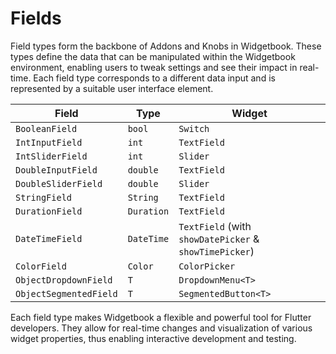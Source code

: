 # Fields

Field types form the backbone of Addons and Knobs in Widgetbook. These types define the
data that can be manipulated within the Widgetbook environment, enabling users to tweak
settings and see their impact in real-time. Each field type corresponds to a different
data input and is represented by a suitable user interface element.

| Field                  | Type       | Widget                                                 |
| ---------------------- | ---------- | ------------------------------------------------------ |
| `BooleanField`         | `bool`     | `Switch`                                               |
| `IntInputField`        | `int`      | `TextField`                                            |
| `IntSliderField`       | `int`      | `Slider`                                               |
| `DoubleInputField`     | `double`   | `TextField`                                            |
| `DoubleSliderField`    | `double`   | `Slider`                                               |
| `StringField`          | `String`   | `TextField`                                            |
| `DurationField`        | `Duration` | `TextField`                                            |
| `DateTimeField`        | `DateTime` | `TextField` (with `showDatePicker` & `showTimePicker`) |
| `ColorField`           | `Color`    | `ColorPicker`                                          |
| `ObjectDropdownField`  | `T`        | `DropdownMenu<T>`                                      |
| `ObjectSegmentedField` | `T`        | `SegmentedButton<T>`                                   |

Each field type makes Widgetbook a flexible and powerful tool for Flutter developers. They
allow for real-time changes and visualization of various widget properties, thus enabling
interactive development and testing.
